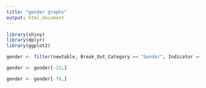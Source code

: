 ```yaml
---
title: "gender graphs"
output: html_document
---
```

```r
library(shiny)
library(dplyr)
library(ggplot2)
```
```r
gender <- filter(newtable, Break_Out_Category == "Gender", Indicator == "Adults aged 18+ who have visited a dentist or dental clinic in the past year", Response == "Yes", Year == "2014")

gender <- gender[-23,]
```
```r
gender <- gender[-79,]
```


